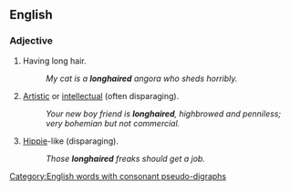 ==English==

===Adjective===
{{en-adj|-}}

# Having long hair.
#:''My cat is a '''longhaired''' angora who sheds horribly.''
#[[artistic|Artistic]] or [[intellectual]] (often disparaging).
#:''Your new boy friend is '''longhaired''', highbrowed and penniless; very bohemian but not commercial.''
#[[hippie|Hippie]]-like (disparaging).
#:''Those '''longhaired''' freaks should get a job.''

[[Category:English words with consonant pseudo-digraphs]]